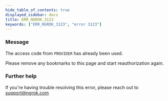 ```yaml
---
hide_table_of_contents: true
displayed_sidebar: docs
title: ERR_NGROK_3123
keywords: ["ERR_NGROK_3123", "error 3123"]
---
```


### Message

The access code from `PROVIDER` has already been used.

Please remove any bookmarks to this page and start reauthorization again.

### Further help

If you're having trouble resolving this error, please reach out to [support@ngrok.com](mailto:support@ngrok.com?subject=Help%20with%20ERR_NGROK_3123)

